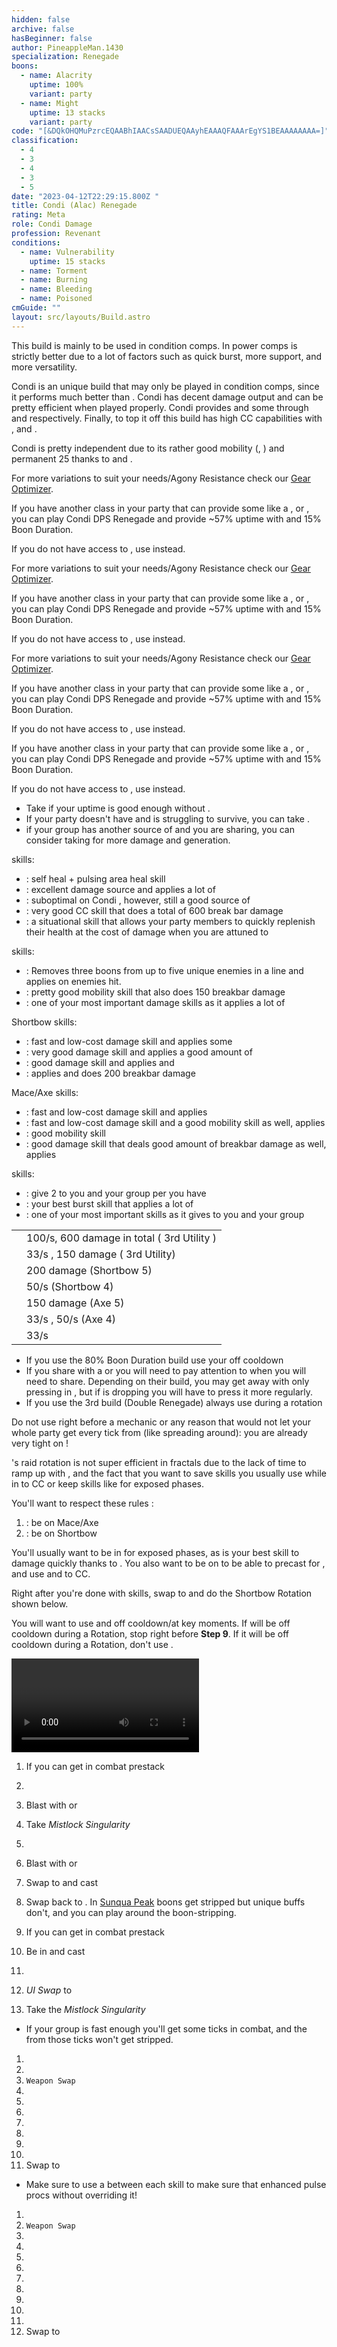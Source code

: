 ```yaml
---
hidden: false
archive: false
hasBeginner: false
author: PineappleMan.1430
specialization: Renegade
boons:
  - name: Alacrity
    uptime: 100%
    variant: party
  - name: Might
    uptime: 13 stacks
    variant: party
code: "[&DQkOHQMuPzrcEQAABhIAACsSAADUEQAAyhEAAAQFAAArEgYS1BEAAAAAAAA=]"
classification:
  - 4
  - 3
  - 4
  - 3
  - 5
date: "2023-04-12T22:29:15.800Z "
title: Condi (Alac) Renegade
rating: Meta
role: Condi Damage
profession: Revenant
conditions:
  - name: Vulnerability
    uptime: 15 stacks
  - name: Torment
  - name: Burning
  - name: Bleeding
  - name: Poisoned
cmGuide: ""
layout: src/layouts/Build.astro
---
```


<Warning>

This build is mainly to be used in condition comps. In power comps <BuildLink build="Power Renegade" specialization="Renegade"/> is strictly better due to a lot of factors such as quick burst, more support, and more versatility.

</Warning>

Condi <Specialization name="Renegade"/> is an unique build that may only be played in condition comps, since it performs much better than <BuildLink build="Power Renegade" specialization="Renegade"/>. Condi <Specialization name="Renegade"/> has decent damage output and can be pretty efficient when played properly. Condi <Specialization name="Renegade"/> provides <Boon name="Alacrity"/> and some <Boon name="Might"/> through <Skill id="45537"/> and <Skill id="44076"/> respectively. Finally, to top it off this build has high CC capabilities with <Skill id="41220"/>, <Skill id="28409"/> and <Skill id="41820"/>.

Condi <Specialization name="Renegade"/> is pretty independent due to its rather good mobility (<Skill id="28029"/>, <Skill id="27917"/>) and permanent 25 <Boon name="Might"/> thanks to <Skill id="44076"/> and <Trait id="1781"/>.

<Divider text="Equipment"/>

<CharacterWithAr>
<Character title="150 Agony Resistance" gear='{"attributes":{"profession":"Revenant","specialization":"Renegade","data":{"Health":26012,"Armor":2496,"Power":2374,"Precision":1333,"Toughness":1225,"Vitality":2009,"Ferocity":0,"Condition Damage":2497,"Expertise":703,"Concentration":525,"Healing Power":0,"Agony Resistance":150,"Condition Duration":0.9186666666666667,"Boon Duration":0.35,"Critical Chance":0.7885714285714286,"Critical Damage":1.5,"Power Coefficient":1945.2625,"Power2 Coefficient":0,"Burning Coefficient":5.15,"Bleeding Coefficient":19.669999999999998,"Poison Coefficient":1.97,"Torment Coefficient":16.64,"Confusion Coefficient":0,"Flat DPS":0,"Bleeding Duration":0.25,"Siphon Base Coefficient":139.75,"Effective Power":6144.251142857144,"NonCrit Effective Power":4406.737500000001,"Power DPS":4602.303172422852,"Power2 DPS":0,"Siphon DPS":167.70000000000002,"Bleeding Damage":362.4328125,"Bleeding Stacks":39.339999999999996,"Bleeding DPS":14258.10684375,"Burning Damage":874.1840625000001,"Burning Stacks":9.881133333333334,"Burning DPS":8637.929279437501,"Confusion Damage":342.71943749999997,"Confusion Stacks":0,"Confusion DPS":0,"Poison Damage":309.35249999999996,"Poison Stacks":3.7797733333333334,"Poison DPS":1169.2823300999999,"Torment Damage":476.1838125,"Torment Stacks":31.926613333333336,"Torment DPS":15202.93645728,"Damage":44038.25808299035,"Effective Health":129205874.62686568,"Survivability":65686.76900196527,"Effective Healing":390,"Healing":390}},"armor":{"weight":"Heavy","helmAffix":"Viper","helmRuneId":24848,"helmRune":"Nightmare","helmRuneCount":6,"helmInfusionId":37130,"shouldersAffix":"Ritualist","shouldersRuneId":24848,"shouldersRune":"Nightmare","shouldersRuneCount":6,"shouldersInfusionId":37130,"coatAffix":"Ritualist","coatRuneId":24848,"coatRune":"Nightmare","coatRuneCount":6,"coatInfusionId":37130,"glovesAffix":"Ritualist","glovesRuneId":24848,"glovesRune":"Nightmare","glovesRuneCount":6,"glovesInfusionId":37130,"leggingsAffix":"Viper","leggingsRuneId":24848,"leggingsRune":"Nightmare","leggingsRuneCount":6,"leggingsInfusionId":37130,"bootsAffix":"Ritualist","bootsRuneId":24848,"bootsRune":"Nightmare","bootsRuneCount":6,"bootsInfusionId":37130},"weapon":{"weapon1MainId":30692,"weapon1MainType":"Mace","weapon1MainSigil1Id":24560,"weapon1MainAffix":"Viper","weapon1MainInfusion1Id":37130,"weapon1OffId":76158,"weapon1OffType":"Axe","weapon1OffSigilId":24609,"weapon1OffAffix":"Viper","weapon1OffInfusionId":37130,"weapon2MainId":30686,"weapon2MainType":"Short Bow","weapon2MainSigil1Id":48911,"weapon2MainAffix":"Viper","weapon2MainInfusion1Id":37130,"weapon2MainInfusion2Id":37130,"weapon2MainSigil2Id":24605},"backAndTrinket":{"backItemAffix":"Viper","backItemInfusion1Id":37130,"backItemInfusion2Id":37130,"amuletAffix":"Viper","ring1Affix":"Viper","ring1Infusion1Id":37130,"ring1Infusion2Id":37130,"ring1Infusion3Id":37130,"ring2Affix":"Viper","ring2Infusion1Id":37130,"ring2Infusion2Id":37130,"ring2Infusion3Id":37130,"accessory1Affix":"Ritualist","accessory1InfusionId":37130,"accessory2Affix":"Viper","accessory2InfusionId":37130},"consumables":{"foodId":91878,"utilityId":77567},"skills":[],"legends":{"legend1Id":28494,"legend2Id": 28085},"assumedBuffs":{"value":[{"id":"might","type":"Boon"},{"id":"fury","type":"Boon"},{"id":"protection","type":"Boon"},{"id":"vulnerability","type":"Condition"},{"id":"jade-bot","gw2id":96613,"type":"Item"},{"id":"omnipotion","gw2id":79722,"type":"Item"}]},"traits":{"selection":[[1793,1714,1795],[1761,1781,1791],[2079,2092,2182]],"lines":[14,3,63]}}'>

For more variations to suit your needs/Agony Resistance check our [Gear Optimizer](https://optimizer.discretize.eu/).

If you have another class in your party that can provide some <Boon name="Alacrity"/> like a <Specialization name="Renegade"/>, <Specialization name="Specter"/> or <Specialization name="Mirage"/>, you can play Condi DPS Renegade and provide ~57% <Boon name="Alacrity"/> uptime with <Trait name="lastinglegacy"/> and 15% Boon Duration.

If you do not have access to <Item id="91878"/>, use <Item name="Meaty Asparagus Skewer"/> instead.

</Character>  
<Character title="162 Agony Resistance" gear='{"attributes":{"profession":"Revenant","specialization":"Renegade","data":{"Health":25902,"Armor":2514,"Power":2403,"Precision":1351,"Toughness":1243,"Vitality":1998,"Ferocity":0,"Condition Damage":2499,"Expertise":703,"Concentration":525,"Healing Power":0,"Agony Resistance":162,"Condition Duration":0.9186666666666667,"Boon Duration":0.35,"Critical Chance":0.7971428571428572,"Critical Damage":1.5,"Power Coefficient":1945.2625,"Power2 Coefficient":0,"Burning Coefficient":5.15,"Bleeding Coefficient":19.669999999999998,"Poison Coefficient":1.97,"Torment Coefficient":16.64,"Confusion Coefficient":0,"Flat DPS":0,"Bleeding Duration":0.25,"Siphon Base Coefficient":139.75,"Effective Power":6238.424008928573,"NonCrit Effective Power":4460.568750000001,"Power DPS":4672.842619818413,"Power2 DPS":0,"Siphon DPS":167.70000000000002,"Bleeding Damage":362.6859375,"Bleeding Stacks":39.339999999999996,"Bleeding DPS":14268.06478125,"Burning Damage":874.7071875,"Burning Stacks":9.881133333333334,"Burning DPS":8643.098347312502,"Confusion Damage":342.95231250000006,"Confusion Stacks":0,"Confusion DPS":0,"Poison Damage":309.555,"Poison Stacks":3.7797733333333334,"Poison DPS":1170.0477342000001,"Torment Damage":476.5179375,"Torment Stacks":31.926613333333336,"Torment DPS":15213.603936960002,"Damage":44135.35741954092,"Effective Health":129587319.4029851,"Survivability":65880.69110472043,"Effective Healing":390,"Healing":390}},"armor":{"weight":"Heavy","helmAffix":"Viper","helmRuneId":24848,"helmRune":"Nightmare","helmRuneCount":6,"helmInfusionId":37130,"shouldersAffix":"Ritualist","shouldersRuneId":24848,"shouldersRune":"Nightmare","shouldersRuneCount":6,"shouldersInfusionId":37130,"coatAffix":"Viper","coatRuneId":24848,"coatRune":"Nightmare","coatRuneCount":6,"coatInfusionId":37130,"glovesAffix":"Ritualist","glovesRuneId":24848,"glovesRune":"Nightmare","glovesRuneCount":6,"glovesInfusionId":37130,"leggingsAffix":"Viper","leggingsRuneId":24848,"leggingsRune":"Nightmare","leggingsRuneCount":6,"leggingsInfusionId":37130,"bootsAffix":"Ritualist","bootsRuneId":24848,"bootsRune":"Nightmare","bootsRuneCount":6,"bootsInfusionId":37130},"weapon":{"weapon1MainId":30692,"weapon1MainType":"Mace","weapon1MainSigil1Id":24560,"weapon1MainAffix":"Ritualist","weapon1MainInfusion1Id":37130,"weapon1OffId":76158,"weapon1OffType":"Axe","weapon1OffSigilId":24609,"weapon1OffAffix":"Ritualist","weapon1OffInfusionId":37130,"weapon2MainId":30686,"weapon2MainType":"Short Bow","weapon2MainSigil1Id":48911,"weapon2MainAffix":"Ritualist","weapon2MainInfusion1Id":37130,"weapon2MainInfusion2Id":37130,"weapon2MainSigil2Id":24605},"backAndTrinket":{"backItemAffix":"Viper","backItemInfusion1Id":37130,"backItemInfusion2Id":37130,"amuletAffix":"Viper","ring1Affix":"Viper","ring1Infusion1Id":37130,"ring1Infusion2Id":37130,"ring1Infusion3Id":37130,"ring2Affix":"Viper","ring2Infusion1Id":37130,"ring2Infusion2Id":37130,"ring2Infusion3Id":37130,"accessory1Affix":"Ritualist","accessory1InfusionId":37130,"accessory2Affix":"Ritualist","accessory2InfusionId":37130},"consumables":{"foodId":91878,"utilityId":77567},"skills":[],"legends":{"legend1Id":28494,"legend2Id": 28085},"assumedBuffs":{"value":[{"id":"might","type":"Boon"},{"id":"fury","type":"Boon"},{"id":"protection","type":"Boon"},{"id":"vulnerability","type":"Condition"},{"id":"jade-bot","gw2id":96613,"type":"Item"},{"id":"omnipotion","gw2id":79722,"type":"Item"}]},"traits":{"selection":[[1793,1714,1795],[1761,1781,1791],[2079,2092,2182]],"lines":[14,3,63]}}'>

For more variations to suit your needs/Agony Resistance check our [Gear Optimizer](https://optimizer.discretize.eu/).

If you have another class in your party that can provide some <Boon name="Alacrity"/> like a <Specialization name="Renegade"/>, <Specialization name="Specter"/> or <Specialization name="Mirage"/>, you can play Condi DPS Renegade and provide ~57% <Boon name="Alacrity"/> uptime with <Trait name="lastinglegacy"/> and 15% Boon Duration.

If you do not have access to <Item id="91878"/>, use <Item name="Meaty Asparagus Skewer"/> instead.

</Character>
<Character title="222 Agony Resistance" gear='{"attributes":{"profession":"Revenant","specialization":"Renegade","data":{"Health":25102,"Armor":2604,"Power":2573,"Precision":1441,"Toughness":1333,"Vitality":1918,"Ferocity":0,"Condition Damage":2506,"Expertise":703,"Concentration":525,"Healing Power":0,"Agony Resistance":222,"Condition Duration":0.9186666666666667,"Boon Duration":0.35,"Critical Chance":0.84,"Critical Damage":1.5,"Power Coefficient":1945.2625,"Power2 Coefficient":0,"Burning Coefficient":5.15,"Bleeding Coefficient":19.669999999999998,"Poison Coefficient":1.97,"Torment Coefficient":16.64,"Confusion Coefficient":0,"Flat DPS":0,"Bleeding Duration":0.25,"Siphon Base Coefficient":139.75,"Effective Power":6782.106375000001,"NonCrit Effective Power":4776.131250000001,"Power DPS":5080.083635848457,"Power2 DPS":0,"Siphon DPS":167.70000000000002,"Bleeding Damage":363.571875,"Bleeding Stacks":39.339999999999996,"Bleeding DPS":14302.917562499997,"Burning Damage":876.5381250000002,"Burning Stacks":9.881133333333334,"Burning DPS":8661.190084875003,"Confusion Damage":343.767375,"Confusion Stacks":0,"Confusion DPS":0,"Poison Damage":310.26374999999996,"Poison Stacks":3.7797733333333334,"Poison DPS":1172.72664855,"Torment Damage":477.687375,"Torment Stacks":31.926613333333336,"Torment DPS":15250.94011584,"Damage":44635.55804761346,"Effective Health":130080811.94029853,"Survivability":66131.5769904924,"Effective Healing":390,"Healing":390}},"armor":{"weight":"Heavy","helmAffix":"Ritualist","helmRuneId":24848,"helmRune":"Nightmare","helmRuneCount":6,"helmInfusionId":37130,"shouldersAffix":"Ritualist","shouldersRuneId":24848,"shouldersRune":"Nightmare","shouldersRuneCount":6,"shouldersInfusionId":37130,"coatAffix":"Viper","coatRuneId":24848,"coatRune":"Nightmare","coatRuneCount":6,"coatInfusionId":37130,"glovesAffix":"Ritualist","glovesRuneId":24848,"glovesRune":"Nightmare","glovesRuneCount":6,"glovesInfusionId":37130,"leggingsAffix":"Viper","leggingsRuneId":24848,"leggingsRune":"Nightmare","leggingsRuneCount":6,"leggingsInfusionId":37130,"bootsAffix":"Viper","bootsRuneId":24848,"bootsRune":"Nightmare","bootsRuneCount":6,"bootsInfusionId":37130},"weapon":{"weapon1MainId":30692,"weapon1MainType":"Mace","weapon1MainSigil1Id":24560,"weapon1MainAffix":"Ritualist","weapon1MainInfusion1Id":37130,"weapon1OffId":76158,"weapon1OffType":"Axe","weapon1OffSigilId":24609,"weapon1OffAffix":"Ritualist","weapon1OffInfusionId":37130,"weapon2MainId":30686,"weapon2MainType":"Short Bow","weapon2MainSigil1Id":48911,"weapon2MainAffix":"Ritualist","weapon2MainInfusion1Id":37130,"weapon2MainInfusion2Id":37130,"weapon2MainSigil2Id":24605},"backAndTrinket":{"backItemAffix":"Viper","backItemInfusion1Id":37130,"backItemInfusion2Id":37130,"amuletAffix":"Viper","ring1Affix":"Viper","ring1Infusion1Id":37130,"ring1Infusion2Id":37130,"ring1Infusion3Id":37130,"ring2Affix":"Viper","ring2Infusion1Id":37130,"ring2Infusion2Id":37130,"ring2Infusion3Id":37130,"accessory1Affix":"Viper","accessory1InfusionId":37130,"accessory2Affix":"Viper","accessory2InfusionId":37130},"consumables":{"foodId":91878,"utilityId":77567},"skills":[],"legends":{"legend1Id":28494,"legend2Id": 28085},"assumedBuffs":{"value":[{"id":"might","type":"Boon"},{"id":"fury","type":"Boon"},{"id":"protection","type":"Boon"},{"id":"vulnerability","type":"Condition"},{"id":"jade-bot","gw2id":96613,"type":"Item"},{"id":"omnipotion","gw2id":79722,"type":"Item"}]},"traits":{"selection":[[1793,1714,1795],[1761,1781,1791],[2079,2092,2182]],"lines":[14,3,63]}}'>

For more variations to suit your needs/Agony Resistance check our [Gear Optimizer](https://optimizer.discretize.eu/).

If you have another class in your party that can provide some <Boon name="Alacrity"/> like a <Specialization name="Renegade"/>, <Specialization name="Specter"/> or <Specialization name="Mirage"/>, you can play Condi DPS Renegade and provide ~57% <Boon name="Alacrity"/> uptime with <Trait name="lastinglegacy"/> and 15% Boon Duration.

If you do not have access to <Item id="91878"/>, use <Item name="Meaty Asparagus Skewer"/> instead.

</Character>
<Character title="DPS/Alac Share" gear='{"attributes":{"profession":"Revenant","specialization":"Renegade","data":{"Health":20522,"Armor":2496,"Power":2922,"Precision":1633,"Toughness":1225,"Vitality":1460,"Ferocity":0,"Condition Damage":2521,"Expertise":703,"Concentration":225,"Healing Power":0,"Agony Resistance":150,"Condition Duration":0.9186666666666667,"Boon Duration":0.15,"Critical Chance":0.9314285714285715,"Critical Damage":1.5,"Power Coefficient":2028.2625,"Power2 Coefficient":0,"Burning Coefficient":4.48,"Bleeding Coefficient":19.459999999999997,"Poison Coefficient":4.07,"Torment Coefficient":18.32,"Confusion Coefficient":0,"Flat DPS":0,"Bleeding Duration":0.25,"Siphon Base Coefficient":143.00000000000003,"Effective Power":8244.423000000003,"NonCrit Effective Power":5624.85,"Power DPS":6438.9118232720475,"Power2 DPS":0,"Siphon DPS":178.75000000000006,"Bleeding Damage":379.0062500000001,"Bleeding Stacks":38.919999999999995,"Bleeding DPS":14750.923250000002,"Burning Damage":913.0712500000001,"Burning Stacks":8.595626666666668,"Burning DPS":7848.419585066668,"Confusion Damage":358.3107500000001,"Confusion Stacks":0,"Confusion DPS":0,"Poison Damage":323.33000000000004,"Poison Stacks":7.808973333333334,"Poison DPS":2524.875347866667,"Torment Damage":497.9782500000001,"Torment Stacks":35.149973333333335,"Torment DPS":17503.922208080006,"Damage":49245.80221428539,"Effective Health":101936143.2835821,"Survivability":51823.153677469294,"Effective Healing":390,"Healing":390}},"armor":{"weight":"Heavy","helmAffix":"Viper","helmRuneId":24848,"helmRune":"Nightmare","helmRuneCount":6,"helmInfusionId":37130,"shouldersAffix":"Viper","shouldersRuneId":24848,"shouldersRune":"Nightmare","shouldersRuneCount":6,"shouldersInfusionId":37130,"coatAffix":"Viper","coatRuneId":24848,"coatRune":"Nightmare","coatRuneCount":6,"coatInfusionId":37130,"glovesAffix":"Viper","glovesRuneId":24848,"glovesRune":"Nightmare","glovesRuneCount":6,"glovesInfusionId":37130,"leggingsAffix":"Viper","leggingsRuneId":24848,"leggingsRune":"Nightmare","leggingsRuneCount":6,"leggingsInfusionId":37130,"bootsAffix":"Viper","bootsRuneId":24848,"bootsRune":"Nightmare","bootsRuneCount":6,"bootsInfusionId":37130},"weapon":{"weapon1MainId":30692,"weapon1MainType":"Mace","weapon1MainSigil1Id":24560,"weapon1MainAffix":"Viper","weapon1MainInfusion1Id":37130,"weapon1OffId":76158,"weapon1OffType":"Axe","weapon1OffSigilId":24609,"weapon1OffAffix":"Viper","weapon1OffInfusionId":37130,"weapon2MainId":30686,"weapon2MainType":"Short Bow","weapon2MainSigil1Id":48911,"weapon2MainAffix":"Viper","weapon2MainInfusion1Id":37130,"weapon2MainInfusion2Id":37130,"weapon2MainSigil2Id":24605},"backAndTrinket":{"backItemAffix":"Viper","backItemInfusion1Id":37130,"backItemInfusion2Id":37130,"amuletAffix":"Viper","ring1Affix":"Viper","ring1Infusion1Id":37130,"ring1Infusion2Id":37130,"ring1Infusion3Id":37130,"ring2Affix":"Viper","ring2Infusion1Id":37130,"ring2Infusion2Id":37130,"ring2Infusion3Id":37130,"accessory1Affix":"Viper","accessory1InfusionId":37130,"accessory2Affix":"Viper","accessory2InfusionId":37130},"consumables":{"foodId":91878,"utilityId":48917},"skills":[],"legends":{"legend1Id":28494,"legend2Id": 28085},"assumedBuffs":{"value":[{"id":"might","type":"Boon"},{"id":"fury","type":"Boon"},{"id":"protection","type":"Boon"},{"id":"vulnerability","type":"Condition"},{"id":"jade-bot","gw2id":96613,"type":"Item"},{"id":"omnipotion","gw2id":79722,"type":"Item"}]},"traits":{"selection":[[1793,1714,1795],[1761,1781,1791],[2079,2092,2100]],"lines":[14,3,63]}}'>

If you have another class in your party that can provide some <Boon name="Alacrity"/> like a <Specialization name="Renegade"/>, <Specialization name="Specter"/> or <Specialization name="Mirage"/>, you can play Condi DPS Renegade and provide ~57% <Boon name="Alacrity"/> uptime with <Trait name="lastinglegacy"/> and 15% Boon Duration.

If you do not have access to <Item id="91878"/>, use <Item name="Meaty Asparagus Skewer"/> instead.

</Character>

</CharacterWithAr>

<Divider text="Build"/>

<Grid>
<GridItem sm="7">
<Traits traits1Id="3" traits1="Invocation" traits1SelectedIds="1761,1781,1791" traits2Id="14" traits2="Corruption" traits2SelectedIds="1793,1714,1795" traits3Id="63" traits3="Renegade" traits3SelectedIds="2079,2092,2182"/>
</GridItem>

<GridItem sm="5">
<Card title="Situational Traits">

- Take <Trait id="1774"/> if your <Boon name="Might"/> uptime is good enough without <Trait id="1781"/>.
- If your party doesn't have <Boon name="Protection"/> and is struggling to survive, you can take <Trait name="All For One"/>.
- if your group has another source of <Boon name="Alacrity"/> and you are sharing, you can consider taking <Trait name="Lasting Legacy"/> for more damage and <Boon name="Might"/> generation.

</Card>
</GridItem>
</Grid>

<Divider text="Further Information"/>

<Grid>
<GridItem sm="7">
<Card title="Key Skills">

<Skill id="41858"/> skills:

- <Skill id="45686"/>: self heal + pulsing area heal skill
- <Skill id="42949"/>: excellent damage source and applies a lot of <Condition name="Bleeding"/>
- <Skill id="40485"/>: suboptimal on Condi <Specialization name="Renegade"/>, however, still a good source of <Condition name="Vulnerability"/>
- <Skill id="41220"/>: very good CC skill that does a total of 600 break bar damage
- <Skill id="45773"/>: a situational skill that allows your party members to quickly replenish their health at the cost of damage when you are attuned to <Skill id="41858"/>

<Skill id="28494"/> skills:

- <Skill id="27505"/>: Removes three boons from up to five unique enemies in a line and applies <Condition name="Chilled"/> on enemies hit.
- <Skill id="27917"/>: pretty good mobility skill that also does 150 breakbar damage
- <Skill id="28287"/>: one of your most important damage skills as it applies a lot of <Condition name="Torment"/>

Shortbow skills:

- <Skill id="40175"/>: fast and low-cost damage skill and applies some <Condition name="Bleeding"/>
- <Skill id="41829"/>: very good damage skill and applies a good amount of <Condition name="Torment"/>
- <Skill id="43993"/>: good damage skill and applies <Condition name="Burning"/> and <Condition name="Slow"/>
- <Skill id="41820"/> : applies <Condition name="Burning"/> and does 200 breakbar damage

Mace/Axe skills:

- <Skill id="28357"/>: fast and low-cost damage skill and applies <Condition name="Burning"/>
- <Skill id="27964"/>: fast and low-cost damage skill and a good mobility skill as well, applies <Condition name="Torment"/>
- <Skill id="28029"/>: good mobility skill
- <Skill id="28409"/>: good damage skill that deals good amount of breakbar damage as well, applies <Condition name="Torment"/>

<Specialization name="Renegade"/> skills:

- <Skill id="44076"/>: give 2 <Boon name="Might"/> to you and your group per <SpecialActionKey name="KallasFervor"/> you have
- <Skill id="41294"/>: your best burst skill that applies a lot of <Condition name="Burning"/>
- <Skill id="45537"/>: one of your most important skills as it gives <Boon name="Alacrity"/> to you and your group

</Card>
</GridItem>

<GridItem sm="5">
<Card title="Defiance Bar Damage">

|                                            |                                                                                |
| ------------------------------------------ | ------------------------------------------------------------------------------ |
| <Skill id="41220" size="big" disableText/> | 100/s, 600 damage in total (<Skill id="41858"/> 3rd Utility )                  |
| <Skill id="27917" size="big" disableText/> | 33/s <Condition name="Chilled"/>, 150 damage (<Skill id="28494"/> 3rd Utility) |
| <Skill id="41820" size="big" disableText/> | 200 damage (Shortbow 5)                                                        |
| <Skill id="43993" size="big" disableText/> | 50/s <Condition name="Slow"/> (Shortbow 4)                                     |
| <Skill id="28409" size="big" disableText/> | 150 damage (Axe 5)                                                             |
| <Skill id="28029" size="big" disableText/> | 33/s <Condition name="Chilled"/>, 50/s <Condition name="Slow"/> (Axe 4)        |
| <Skill id="27505" size="big" disableText/> | 33/s <Condition name="Chilled"/>                                               |

</Card>

<Card title="When to use Order From Above">

- If you use the 80% Boon Duration build use your <Skill id="45537"/> off cooldown
- If you share <Boon name="Alacrity" /> with a <Specialization name="Specter" /> or <Specialization name="Mirage" /> you will need to pay attention to when you will need to share. Depending on their build, you may get away with only pressing <Skill name="ordersfromabove" /> in <Skill name="legendaryrenegadestance" />, but if <Boon name="Alacrity" /> is dropping you will have to press it more regularly.
- If you use the 3rd build (Double Renegade) always use <Skill id="45537"/> during a <Skill id="41858"/> rotation

<Warning>

Do not use <Skill id="45537"/> right before a mechanic or any reason that would not let your whole party get every tick from <Skill id="45537"/> (like spreading around): you are already very tight on <Boon name="Alacrity"/>!

</Warning>
</Card>
</GridItem>
</Grid>

<Divider text="Rotation / Skill usage"/>

<Grid>
<GridItem sm="6">
<Card title="Information">

<Specialization name="Renegade" text="Condi Renegade"/>'s raid rotation is not super efficient in fractals due to the lack of time to ramp up with <Skill id="28494"/>, and the fact that you want to save skills you usually use while in <Skill id="41858"/> to CC or keep skills like <Skill name="Citadel Bombardment"/> for exposed phases.

You'll want to respect these rules :

1.  <Skill id="41858"/> : be on Mace/Axe
2.  <Skill id="28494"/> : be on Shortbow

You'll usually want to be in <Skill id="41858"/> for exposed phases, as <Skill name="Citadel Bombardment"/> is your best skill to damage quickly thanks to <Condition name="Burning"/>. You also want to be on <Skill id="41858"/> to be able to precast <Skill id="42949"/> for <Condition name="Bleeding"/>, and use <Skill id="41220"/> and <Skill name="Temporal Rift"/> to CC.

Right after you're done with <Skill id="41858"/> skills, swap to <Skill id="28494"/> and do the Shortbow Rotation shown below.

You will want to use <Skill id="45537"/> and <Skill name="Heroic Command"/> off cooldown/at key moments. If <Skill id="45537"/> will be off cooldown during a <Skill id="28494"/> Rotation, stop <Skill name="Embrace The Darkness"/> right before **Step 9**. If it will be off cooldown during a <Skill id="41858"/> Rotation, don't use <Skill id="40485"/>.

</Card>

<Card title="Raid Golem Rotation">

<Video youtube="" caption=""/>
</Card>
</GridItem>

<GridItem sm="6">
<Card title="Precasting">

1.  If you can get in combat prestack <Item id="24609"/>
2.  <Skill name="ordersfromabove" />
3.  Blast <Boon name="Might" /> with <Skill name="echoingeruption" /> or <Skill name="renewingwave" />
4.  Take _Mistlock Singularity_
5.  <Skill name="ordersfromabove" />
6.  Blast <Boon name="Might" /> with <Skill name="echoingeruption" /> or <Skill name="renewingwave" />
7.  Swap to <Skill name="legendaryassassinstance" /> and cast <Skill name="enchanteddaggers" />
8.  Swap back to <Skill name="legendaryrenegadestance" />.
    In [Sunqua Peak](/fractals/sunqua-peak) boons get stripped but unique buffs don't, and you can play around the boon-stripping.

9.  If you can get in combat prestack <Item id="24609"/>
10. Be in <Skill name="legendaryassassinstance" /> and cast <Skill id="26937"/>
11. <Skill id="45537"/>
12. _UI Swap_ to <Skill id="28494"/>
13. Take the _Mistlock Singularity_

- If your group is fast enough you'll get some <Skill id="45537"/> ticks in combat, and the <Boon name="Alacrity"/> from those ticks won't get stripped.

</Card>

<Card title="Mallyx Shortbow Rotation">

1.  <Skill name="Embrace The Darkness"/>
2.  <Skill name="Searing Fissure"/>
3.  `Weapon Swap`
4.  <Skill name="Bloodbane Path"/>
5.  <Skill name="Spiritcrush"/>
6.  <Skill name="Sevenshot"/>
7.  <Skill name="Bloodbane Path"/>
8.  <Skill name="Bloodbane Path"/>
9.  <Skill name="Sevenshot"/>
10. <Skill name="Spiritcrush"/>
11. Swap to <Skill id="41858"/>

- Make sure to use a <Skill id="40497"/> between each skill to make sure that enhanced <Skill id="28287"/> pulse procs without overriding it!

</Card>

<Card title="Kalla Mace Rotation">

1.  <Skill name="Bloodbane Path"/>
2.  `Weapon Swap`
3.  <Skill name="Searing Fissure"/>
4.  <Skill name="Echoing Eruption"/>
5.  <Skill name="Citadel Bombardment"/>
6.  <Skill name="Temporal Rift"/>
7.  <Skill name="Searing Fissure"/>
8.  <Skill name="Searing Fissure"/>
9.  <Skill name="Razorclaws Rage"/>
10. <Skill name="Icerazors Ire"/>
11. <Skill name="Echoing Eruption"/>
12. Swap to <Skill id="28494"/>

</Card>
</GridItem>
</Grid>
